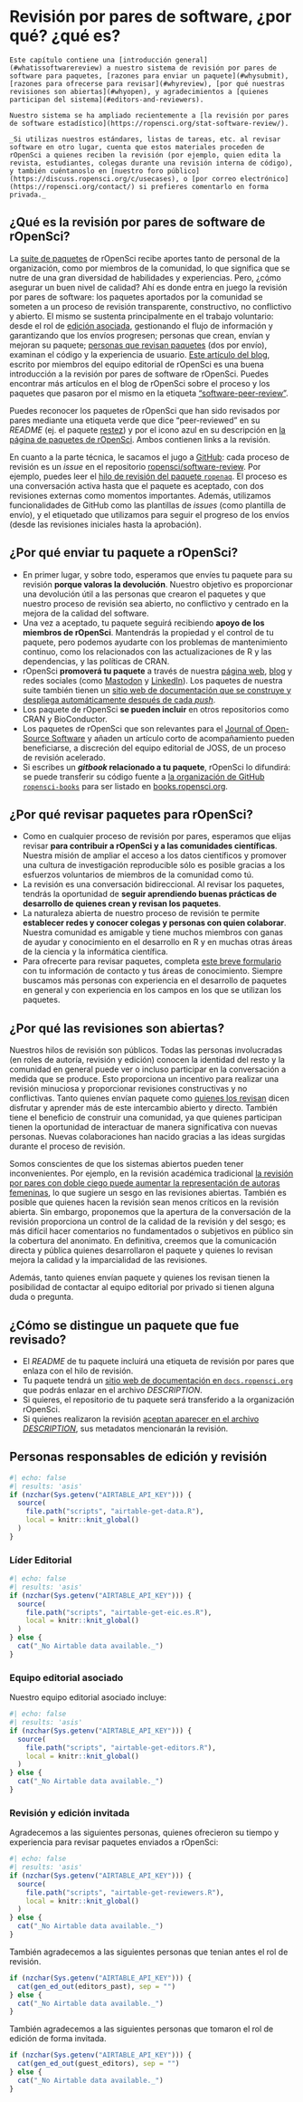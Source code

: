 # Revisión por pares de software, ¿por qué? ¿qué es?  {#softwarereviewintro}

```block
Este capítulo contiene una [introducción general](#whatissoftwarereview) a nuestro sistema de revisión por pares de software para paquetes, [razones para enviar un paquete](#whysubmit), [razones para ofrecerse para revisar](#whyreview), [por qué nuestras revisiones son abiertas](#whyopen), y agradecimientos a [quienes participan del sistema](#editors-and-reviewers).

Nuestro sistema se ha ampliado recientemente a [la revisión por pares de software estadístico](https://ropensci.org/stat-software-review/).

_Si utilizas nuestros estándares, listas de tareas, etc. al revisar software en otro lugar, cuenta que estos materiales proceden de rOpenSci a quienes reciben la revisión (por ejemplo, quien edita la revista, estudiantes, colegas durante una revisión interna de código), y también cuéntanoslo en [nuestro foro público](https://discuss.ropensci.org/c/usecases), o [por correo electrónico](https://ropensci.org/contact/) si prefieres comentarlo en forma privada._ 
```

## ¿Qué es la revisión por pares de software de rOpenSci?  {#whatissoftwarereview}

La [suite de paquetes](https://ropensci.org/packages/) de rOpenSci recibe aportes tanto de personal de la organización, como por miembros de la comunidad, lo que significa que se nutre de una gran diversidad de habilidades y experiencias.
Pero, ¿cómo asegurar un buen nivel de calidad?
Ahí es donde entra en juego la revisión por pares de software: los paquetes aportados por la comunidad se someten a un proceso de revisión transparente, constructivo, no conflictivo y abierto.
El mismo se sustenta principalmente en el trabajo voluntario: desde el rol de [edición asociada](#associateditors), gestionando el flujo de información y garantizando que los envíos progresen; personas que crean, envían y mejoran su paquete; [personas que revisan paquetes](#reviewers) (dos por envío), examinan el código y la experiencia de usuario.
[Este artículo del blog](https://www.numfocus.org/blog/how-ropensci-uses-code-review-to-promote-reproducible-science/), escrito por miembros del equipo editorial de rOpenSci es una buena introducción a la revisión por pares de software de rOpenSci.
Puedes encontrar más artículos en el blog de rOpenSci sobre el proceso y los paquetes que pasaron por el mismo en la etiqueta ["software-peer-review"](https://ropensci.org/tags/software-peer-review/).

Puedes reconocer los paquetes de rOpenSci que han sido revisados por pares mediante una etiqueta verde que dice "peer-reviewed" en su *README* (ej. el paquete [restez](https://github.com/ropensci/restez#locally-query-genbank-)) y por el icono azul en su descripción en [la página de paquetes de rOpenSci](https://ropensci.org/packages/).
Ambos contienen links a la revisión.

En cuanto a la parte técnica, le sacamos el jugo a [GitHub](https://github.com/): cada proceso de revisión es un *issue* en el repositorio [ropensci/software-review](https://github.com/ropensci/software-review/).
Por ejemplo, puedes leer el [hilo de revisión del paquete `ropenaq`](https://github.com/ropensci/software-review/issues/24).
El proceso es una conversación activa hasta que el paquete es aceptado, con dos revisiones externas como momentos importantes.
Además, utilizamos funcionalidades de GitHub como las plantillas de *issues* (como plantilla de envío), y el etiquetado que utilizamos para seguir el progreso de los envíos (desde las revisiones iniciales hasta la aprobación).

## ¿Por qué enviar tu paquete a rOpenSci?  {#whysubmit}

- En primer lugar, y sobre todo, esperamos que envíes tu paquete para su revisión **porque valoras la devolución**. Nuestro objetivo es proporcionar una devolución útil a las personas que crearon el paquetes y que nuestro proceso de revisión sea abierto, no conflictivo y centrado en la mejora de la calidad del software.
- Una vez a aceptado, tu paquete seguirá recibiendo **apoyo de los miembros de rOpenSci**. Mantendrás la propiedad y el control de tu paquete, pero podemos ayudarte con los problemas de mantenimiento continuo, como los relacionados con las actualizaciones de R y las dependencias, y las políticas de CRAN.
- rOpenSci **promoverá tu paquete** a través de nuestra [página web](https://ropensci.org/packages/), [blog](https://ropensci.org/blog/) y redes sociales (como [Mastodon](https://fosstodon.org/@ropensci) y [LinkedIn](https://www.linkedin.com/company/ropensci/)). Los paquetes de nuestra suite también tienen un [sitio web de documentación que se construye y despliega automáticamente después de cada *push*](#docsropensci).
- Los paquete de rOpenSci **se pueden incluir** en otros repositorios como CRAN y BioConductor.
- Los paquetes de rOpenSci que son relevantes para el [Journal of Open-Source Software](https://joss.theoj.org/) y añaden un artículo corto de acompañamiento pueden beneficiarse, a discreción del equipo editorial de JOSS, de un proceso de revisión acelerado.
- Si escribes un ***gitbook* relacionado a tu paquete**, rOpenSci lo difundirá: se puede transferir su código fuente a [la organización de GitHub `ropensci-books`](https://github.com/ropensci-books) para ser listado en [books.ropensci.org](https://books.ropensci.org/).

## ¿Por qué revisar paquetes para rOpenSci?  {#whyreview}

- Como en cualquier proceso de revisión por pares, esperamos que elijas revisar **para contribuir a rOpenSci y a las comunidades científicas**. Nuestra misión de ampliar el acceso a los datos científicos y promover una cultura de investigación reproducible sólo es posible gracias a los esfuerzos voluntarios de miembros de la comunidad como tú.
- La revisión es una conversación bidireccional. Al revisar los paquetes, tendrás la oportunidad de **seguir aprendiendo buenas prácticas de desarrollo de quienes crean y revisan los paquetes**.
- La naturaleza abierta de nuestro proceso de revisión te permite **establecer redes y conocer colegas y personas con quien colaborar**. Nuestra comunidad es amigable y tiene muchos miembros con ganas de ayudar y conocimiento en el desarrollo en R y en muchas otras áreas de la ciencia y la informática científica.
- Para ofrecerte para revisar paquetes, completa [este breve formulario](https://airtable.com/shrnfDI2S9uuyxtDw) con tu información de contacto y tus áreas de conocimiento. Siempre buscamos más personas con experiencia en el desarrollo de paquetes en general y con experiencia en los campos en los que se utilizan los paquetes.

## ¿Por qué las revisiones son abiertas?  {#whyopen}

Nuestros hilos de revisión son públicos.
Todas las personas involucradas (en roles de autoría, revisión y edición) conocen la identidad del resto y la comunidad en general puede ver o incluso participar en la conversación a medida que se produce.
Esto proporciona un incentivo para realizar una revisión minuciosa y proporcionar revisiones constructivas y no conflictivas.
Tanto quienes envían paquete como [quienes los revisan](https://ropensci.org/tags/reviewer/) dicen disfrutar y aprender más de este intercambio abierto y directo.
También tiene el beneficio de construir una comunidad, ya que quienes participan tienen la oportunidad de interactuar de manera significativa con nuevas personas.
Nuevas colaboraciones han nacido gracias a las ideas surgidas durante el proceso de revisión.

Somos conscientes de que los sistemas abiertos pueden tener inconvenientes.
Por ejemplo, en la revisión académica tradicional [la revisión por pares con doble ciego puede aumentar la representación de autoras femeninas](https://www.sciencedirect.com/science/article/pii/S0169534707002704), lo que sugiere un sesgo en las revisiones abiertas.
También es posible que quienes hacen la revisión sean menos críticos en la revisión abierta.
Sin embargo, proponemos que la apertura de la conversación de la revisión proporciona un control de la calidad de la revisión y del sesgo; es más difícil hacer comentarios no fundamentados o subjetivos en público sin la cobertura del anonimato.
En definitiva, creemos que la comunicación directa y pública quienes desarrollaron el paquete y quienes lo revisan mejora la calidad y la imparcialidad de las revisiones.

Además, tanto quienes envían paquete y quienes los revisan tienen la posibilidad de contactar al equipo editorial por privado si tienen alguna duda o pregunta.

## ¿Cómo se distingue un paquete que fue revisado? {#how-will-users-know-a-package-has-been-reviewed}

- El *README* de tu paquete incluirá una etiqueta de revisión por pares que enlaza con el hilo de revisión.
- Tu paquete tendrá un [sitio web de documentación en `docs.ropensci.org`](#rodocsci) que podrás enlazar en el archivo *DESCRIPTION*.
- Si quieres, el repositorio de tu paquete será transferido a la organización rOpenSci.
- Si quienes realizaron la revisión [aceptan aparecer en el archivo *DESCRIPTION*](#authorship), sus metadatos mencionarán la revisión.

## Personas responsables de edición y revisión   {#editors-and-reviewers}

```r
#| echo: false
#| results: 'asis'
if (nzchar(Sys.getenv("AIRTABLE_API_KEY"))) {
  source(
    file.path("scripts", "airtable-get-data.R"),
    local = knitr::knit_global()
  )
}
```


### Líder Editorial
```r
#| echo: false
#| results: 'asis'
if (nzchar(Sys.getenv("AIRTABLE_API_KEY"))) {
  source(
    file.path("scripts", "airtable-get-eic.es.R"),
    local = knitr::knit_global()
  )
} else {
  cat("_No Airtable data available._")
}
```


### Equipo editorial asociado

Nuestro equipo editorial asociado incluye:

```r
#| echo: false
#| results: 'asis'
if (nzchar(Sys.getenv("AIRTABLE_API_KEY"))) {
  source(
    file.path("scripts", "airtable-get-editors.R"),
    local = knitr::knit_global()
  )
} else {
  cat("_No Airtable data available._")
}
```


### Revisión y edición invitada

Agradecemos a las siguientes personas, quienes ofrecieron su tiempo y experiencia para revisar paquetes enviados a rOpenSci:

```r
#| echo: false
#| results: 'asis'
if (nzchar(Sys.getenv("AIRTABLE_API_KEY"))) {
  source(
    file.path("scripts", "airtable-get-reviewers.R"),
    local = knitr::knit_global()
  )
} else {
  cat("_No Airtable data available._")
}
```

También agradecemos a las siguientes personas que tenian antes el rol de revisión. 

```r
if (nzchar(Sys.getenv("AIRTABLE_API_KEY"))) {
  cat(gen_ed_out(editors_past), sep = "")
} else {
  cat("_No Airtable data available._")
}
```

También agradecemos a las siguientes personas que tomaron el rol de edición de forma invitada. 

```r
if (nzchar(Sys.getenv("AIRTABLE_API_KEY"))) {
  cat(gen_ed_out(guest_editors), sep = "")
} else {
  cat("_No Airtable data available._")
}
```
